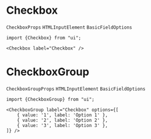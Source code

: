 
# Checkbox

`CheckboxProps` `HTMLInputElement` `BasicFieldOptions`

<Preview>
    <Checkbox label="Checkbox" help="Help text" />
    <Checkbox label="Checkbox" help="Help text" defaultChecked />
    <Checkbox label="Checkbox" help="Help text" isDisabled />
    <Checkbox label="Checkbox" help="Help text" defaultChecked isDisabled />
</Preview>


```tsx copy
import {Checkbox} from "ui";

<Checkbox label="Checkbox" />
```

# CheckboxGroup

`CheckboxGroupProps` `HTMLInputElement` `BasicFieldOptions`

<Preview>
    <CheckboxGroup
        label="Checkbox" options={[
        {value: '1', label: 'Option 1'},
        {value: '2', label: 'Option 2'},
        {value: '3', label: 'Option 3'},
    ]}
    />
</Preview>


```tsx copy
import {CheckboxGroup} from "ui";

<CheckboxGroup label="Checkbox" options={[
    { value: '1', label: 'Option 1' },
    { value: '2', label: 'Option 2' },
    { value: '3', label: 'Option 3' },
]} />
```

